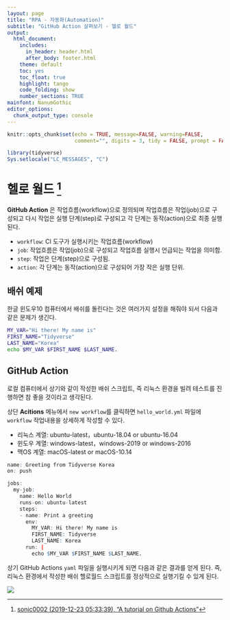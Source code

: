```yaml
---
layout: page
title: "RPA - 자동화(Automation)"
subtitle: "GitHub Action 살펴보기 - 헬로 월드"
output:
  html_document:
    includes:
      in_header: header.html
      after_body: footer.html
    theme: default
    toc: yes
    toc_float: true
    highlight: tango
    code_folding: show
    number_sections: TRUE
mainfont: NanumGothic
editor_options: 
  chunk_output_type: console
---
```


```r
knitr::opts_chunk$set(echo = TRUE, message=FALSE, warning=FALSE,
                      comment="", digits = 3, tidy = FALSE, prompt = FALSE, fig.align = 'center')

library(tidyverse)
Sys.setlocale("LC_MESSAGES", "C")
```

# 헬로 월드 [^github-tutorial] {#hello-world-github-action}

[^github-tutorial]: [sonic0002 (2019-12-23 05:33:39), "A tutorial on Github Actions"](https://www.pixelstech.net/article/1577096152-A-tutorial-on-Github-Actions)

**GitHub Action** 은 작업흐름(workflow)으로 정의되며 작업흐름은 작업(job)으로 구성되고 다시 작업은 실행 단계(step)로 구성되고 각 단계는 동작(action)으로 최종 실행된다.

- `workflow`: CI 도구가 실행시키는 작업흐름(workflow)
- `job`: 작업흐름은 작업(job)으로 구성되고 작업흐름 실행시 언급되는 작업을 의미함.
- `step`: 작업은 단계(step)으로 구성됨.
- `action`: 각 단계는 동작(action)으로 구성되어 가장 작은 실행 단위.


## 배쉬 예제 {#local-bash-example}

한글 윈도우10 컴퓨터에서 배쉬를 돌린다는 것은 여러가지 설정을 해줘야 되서 다음과 같은 문제가 생긴다. 

```bash
MY_VAR="Hi there! My name is"
FIRST_NAME="Tidyverse"
LAST_NAME="Korea"
echo $MY_VAR $FIRST_NAME $LAST_NAME.
```


## GitHub Action {#local-bash-github-action}

로컬 컴퓨터에서 상기와 같이 작성한 배쉬 스크립트, 즉 리눅스 환경을 빌려 테스트를 진행하면 참 좋을 것이라고 생각된다.

상단 **Acitions** 메뉴에서 `new workflow`를 클릭하면 `hello_world.yml` 파일에 `workflow` 작업내용을 상세하게 작성할 수 있다.

- 리눅스 계열: ubuntu-latest，ubuntu-18.04 or ubuntu-16.04
- 윈도우 계열: windows-latest，windows-2019 or windows-2016
- 맥OS 계열: macOS-latest or macOS-10.14

```r
name: Greeting from Tidyverse Korea
on: push

jobs:
  my-job:
    name: Hello World
    runs-on: ubuntu-latest
    steps:
    - name: Print a greeting
      env:
        MY_VAR: Hi there! My name is
        FIRST_NAME: Tidyverse
        LAST_NAME: Korea
      run: |
        echo $MY_VAR $FIRST_NAME $LAST_NAME.
```

상기 GitHub Actions `yaml` 파일을 실행시키게 되면 다음과 같은 결과를 얻게 된다. 즉, 리눅스 환경에서 작성한 배쉬 헬로월드 스크립트를 정상적으로 실행기킬 수 있게 된다. 

![](fig/github-action-hello-world.png)



